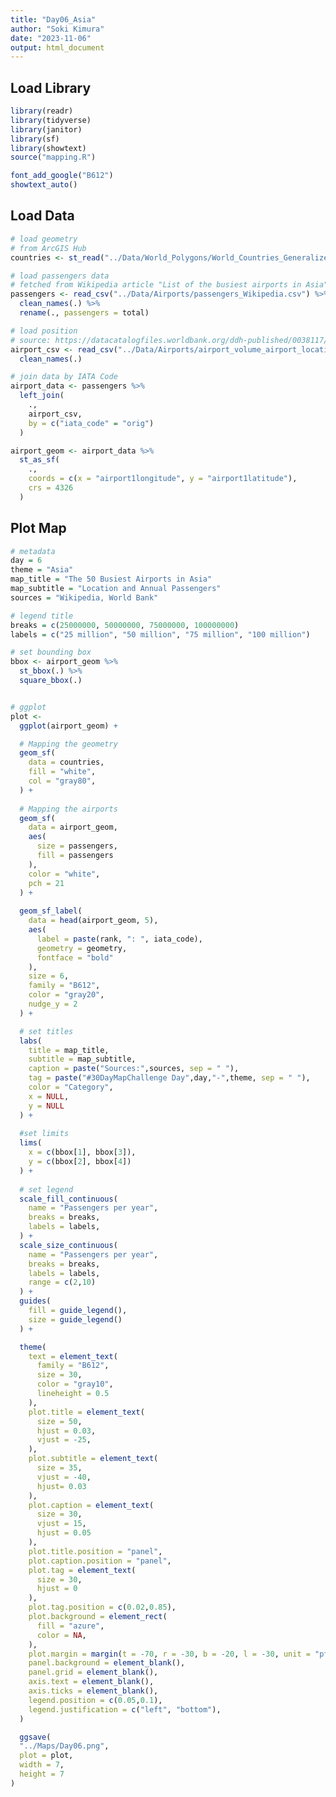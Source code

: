```yaml
---
title: "Day06_Asia"
author: "Soki Kimura"
date: "2023-11-06"
output: html_document
---
```


## Load Library

```r

library(readr)
library(tidyverse)
library(janitor)
library(sf)
library(showtext)
source("mapping.R")

font_add_google("B612")
showtext_auto()

```

## Load Data

```r

# load geometry
# from ArcGIS Hub
countries <- st_read("../Data/World_Polygons/World_Countries_Generalized/World_Countries_Generalized.shp")

# load passengers data
# fetched from Wikipedia article "List of the busiest airports in Asia"
passengers <- read_csv("../Data/Airports/passengers_Wikipedia.csv") %>%
  clean_names(.) %>%
  rename(., passengers = total)

# load position
# source: https://datacatalogfiles.worldbank.org/ddh-published/0038117/DR0046411/airport_volume_airport_locations.csv?versionId=2023-01-19T11:18:11.1423140Z
airport_csv <- read_csv("../Data/Airports/airport_volume_airport_locations.csv") %>%
  clean_names(.) 

# join data by IATA Code
airport_data <- passengers %>%
  left_join(
    .,
    airport_csv,
    by = c("iata_code" = "orig")
  )

airport_geom <- airport_data %>%
  st_as_sf(
    .,
    coords = c(x = "airport1longitude", y = "airport1latitude"),
    crs = 4326
  )

```

## Plot Map

```r

# metadata
day = 6
theme = "Asia"
map_title = "The 50 Busiest Airports in Asia"
map_subtitle = "Location and Annual Passengers"
sources = "Wikipedia, World Bank"

# legend title
breaks = c(25000000, 50000000, 75000000, 100000000)
labels = c("25 million", "50 million", "75 million", "100 million")

# set bounding box
bbox <- airport_geom %>%
  st_bbox(.) %>%
  square_bbox(.)


# ggplot
plot <- 
  ggplot(airport_geom) +

  # Mapping the geometry
  geom_sf(
    data = countries,
    fill = "white",
    col = "gray80",
  ) +
  
  # Mapping the airports
  geom_sf(
    data = airport_geom,
    aes(
      size = passengers,
      fill = passengers
    ),
    color = "white",
    pch = 21
  ) + 
  
  geom_sf_label(
    data = head(airport_geom, 5),
    aes(
      label = paste(rank, ": ", iata_code),
      geometry = geometry,
      fontface = "bold"
    ),
    size = 6,
    family = "B612",
    color = "gray20",
    nudge_y = 2
  ) +

  # set titles
  labs(
    title = map_title,
    subtitle = map_subtitle,
    caption = paste("Sources:",sources, sep = " "),
    tag = paste("#30DayMapChallenge Day",day,"-",theme, sep = " "),
    color = "Category",
    x = NULL,
    y = NULL
  ) +
  
  #set limits
  lims(
    x = c(bbox[1], bbox[3]),
    y = c(bbox[2], bbox[4])
  ) +
  
  # set legend
  scale_fill_continuous(
    name = "Passengers per year",
    breaks = breaks,
    labels = labels,
  ) +
  scale_size_continuous(
    name = "Passengers per year",
    breaks = breaks,
    labels = labels,
    range = c(2,10)
  ) +
  guides(
    fill = guide_legend(),
    size = guide_legend()
  ) +

  theme(
    text = element_text(
      family = "B612",
      size = 30,
      color = "gray10",
      lineheight = 0.5
    ),
    plot.title = element_text(
      size = 50,
      hjust = 0.03,
      vjust = -25,
    ),
    plot.subtitle = element_text(
      size = 35,
      vjust = -40,
      hjust= 0.03
    ),
    plot.caption = element_text(
      size = 30,
      vjust = 15,
      hjust = 0.05
    ),
    plot.title.position = "panel",
    plot.caption.position = "panel",
    plot.tag = element_text(
      size = 30,
      hjust = 0
    ),
    plot.tag.position = c(0.02,0.85),
    plot.background = element_rect(
      fill = "azure",
      color = NA,
    ),
    plot.margin = margin(t = -70, r = -30, b = -20, l = -30, unit = "pt"),
    panel.background = element_blank(),
    panel.grid = element_blank(),
    axis.text = element_blank(),
    axis.ticks = element_blank(),
    legend.position = c(0.05,0.1),
    legend.justification = c("left", "bottom"),
  )

  ggsave(
  "../Maps/Day06.png",
  plot = plot,
  width = 7,
  height = 7
)
  



```




